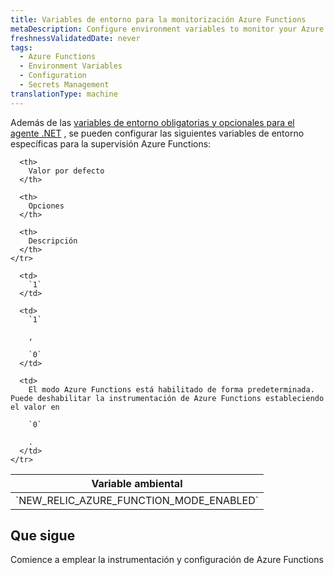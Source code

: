 ```yaml
---
title: Variables de entorno para la monitorización Azure Functions
metaDescription: Configure environment variables to monitor your Azure functions with New Relic
freshnessValidatedDate: never
tags:
  - Azure Functions
  - Environment Variables
  - Configuration
  - Secrets Management
translationType: machine
---
```


Además de las [variables de entorno obligatorias y opcionales para el agente .NET](/docs/apm/agents/net-agent/configuration/net-agent-configuration/#environment-variables) , se pueden configurar las siguientes variables de entorno específicas para la supervisión Azure Functions:

<table>
  <thead>
    <tr>
      <th>
        Variable ambiental
      </th>

      <th>
        Valor por defecto
      </th>

      <th>
        Opciones
      </th>

      <th>
        Descripción
      </th>
    </tr>
  </thead>

  <tbody>
    <tr>
      <td>
        `NEW_RELIC_AZURE_FUNCTION_MODE_ENABLED`
      </td>

      <td>
        `1`
      </td>

      <td>
        `1`

        , 

        `0`
      </td>

      <td>
        El modo Azure Functions está habilitado de forma predeterminada. Puede deshabilitar la instrumentación de Azure Functions estableciendo el valor en 

        `0`

        .
      </td>
    </tr>
  </tbody>
</table>

## Que sigue

<DocTiles>
  <DocTile title="Install and configure Azure Functions monitoring" path="/docs/serverless-function-monitoring/azure-function-monitoring/install-serverless-azure-monitoring">Comience a emplear la instrumentación y configuración de Azure Functions</DocTile>
</DocTiles>